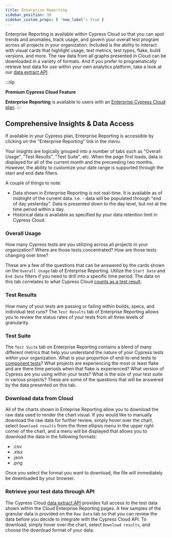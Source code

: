```yaml
---
title: Enterprise Reporting
sidebar_position: 30
sidebar_custom_props: { 'new_label': true }
---
```


Enterprise Reporting is available within Cypress Cloud so that you can spot trends and anomalies,
track usage, and govern your overall test program across all projects in your organization. Included
is the ability to interact with visual cards that highlight usage, test metrics, test types, flake,
build versions, and more. The raw data from all graphs presented in Cloud can be downloaded in a variety
of formats. And if you prefer to programatically retrieve test data for use within your own analytics
platform, take a look at our [data extract API](/guides/cloud/integrations/data-extract-api).

:::tip

<Icon name="star" /> **Premium Cypress Cloud Feature**

**Enterprise Reporting** is available to users with an
[Enterprise Cypress Cloud plan](https://cypress.io/pricing).
:::

## Comprehensive Insights & Data Access

If available in your Cypress plan, Enterprise Reporting is accessible by clicking on the "Enterprise
Reporting" link in the menu.

Your insights are logically grouped into a number of tabs such as "Overall Usage", "Test Results", "Test
Suite", etc. When the page first loads, data is displayed for all of the current month and the preceeding
two months. However, the ability to customize your date range is supported through the start and end date
filters.

A couple of things to note:

- Data shown in Enterprise Reporting is not real-time. It is available as of midnight of the current data.
  I.e. - data will be populated through "end of day yesterday". Data is presented down to the day level, but
  not at the time period within a day.
- Historical data is available as specified by your data retention limit in Cypress Cloud.

### Overall Usage

How many Cypress tests are you utilizing across all projects in your organization? Where are those tests concentrated?
How are those tests changing over time?

These are a few of the questions that can be answered by the cards shown on the `Overall Usage` tab of Enterprise
Reporting. Utilize the `Start Date` and `End Date` filters if you need to drill into a specific time period. The data
on this tab correlates to what Cypress Cloud [counts as a test result](/faq/questions/cloud-faq#What-counts-as-a-test-result).

<DocsImage
  src="/img/guides/cloud/analytics/enterprise-reporting-usage-report.png"
  alt="Cloud Enterprise Reporting usage report"
/>

### Test Results

How many of your tests are passing or failing within builds, specs, and individual test runs? The `Test Results` tab
of Enterprise Reporting allows you to review the status rates of your tests from all three levels of granularity.

<DocsImage
  src="/img/guides/cloud/analytics/enterprise-reporting-test-results.png"
  alt="Cloud Enterprise Reporting test results report"
/>

### Test Suite

The `Test Suite` tab on Enterprise Reporting contains a blend of many different metrics that help you understand the
nature of your Cypress tests within your organization. What is your proportion of end-to-end tests to
[component tests](/guides/component-testing/overview)? What projects are experiencing the most or least flake and are there
time periods when that flake is experienced? What version of Cypress are you using within your tests? What is the size of your
test suite in various projects? These are some of the questions that will be answered by the data presented on this tab.

<DocsImage
  src="/img/guides/cloud/analytics/enterprise-reporting-test-suite.png"
  alt="Cloud Enterprise Reporting test suite report"
/>

### Download data from Cloud

All of the charts shown in Enteprise Reporting allow you to download the raw data used to
render the chart visual. If you would like to manually download the raw data for further review, simply
hover over the chart, select `Download results` from the three ellipsis menu in the upper right corner of the
chart, and a menu will be displayed that allows you to download the data in the following formats:

- .csv
- .xlsx
- .json
- .png

Once you select the format you want to download, the file will immediately be downloaded by your browser.

<DocsImage
  src="/img/guides/cloud/analytics/enterprise-reporting-download.png"
  alt="Cloud Enterprise Reporting download data"
/>

### Retrieve your test data through API

The Cypress Cloud [data extract API](/guides/cloud/integrations/data-extract-api) provides full access to
the test data shown within the Cloud Enterprise Reporting pages. A few samples of the granular data is
provided on the `Raw Data` tab so that you can review the data before you decide to integrate with the
Cypress Cloud API. To download, simply hover over the chart, select `Download results`, and choose the
download format of your data.

<DocsImage
  src="/img/guides/cloud/analytics/enterprise-reporting-sample-download.png"
  alt="Cloud Enterprise Reporting retrieve JWT"
/>
